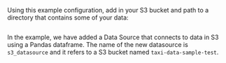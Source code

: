
Using this example configuration, add in your S3 bucket and path to a directory that contains some of your data:

```python title="Python" name="version-0.17.23 docs/docusaurus/versioned_docs/version-0.17.23/snippets/aws_cloud_storage_pandas.py add_s3_datasource"
```

In the example, we have added a Data Source that connects to data in S3 using a Pandas dataframe. The name of
the new datasource is ``s3_datasource`` and it refers to a S3 bucket named ``taxi-data-sample-test``.